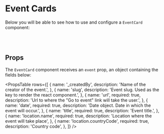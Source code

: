 
<Meta
  title="Components|EventCard"
  component={EventCard}
  decorators={[withKnobs]}
/>

# Event Cards

Below you will be able to see how to use and configure a `EventCard` component:

<Preview>
  <Story name="Default Event Card">
    <EventCard
      event={{
        _createdBy: text('Created By', 'John Doe'),
        slug: 'event-slug',
        url: text('URL', ''),
        date: Date.now(),
        title: text('Title', 'Lighten the Black Sea'),
        location: {
          name: text('Location Name', 'Odessa'),
          countryCode: text('Country Code', 'UKR'),
        },
      }}
    />
  </Story>
</Preview>

<br />
<br />

## Props

The `EventCard` component receives an `event` prop, an object containing the fields below:

<PropsTable
  rows={[
    {
      name: '_createdBy',
      description: 'Name of the creator of the event.',
    },
    {
      name: 'slug',
      description: 'Event slug. Used as the key to render the react component.',
    },
    {
      name: 'url',
      required: true,
      description: 'Url to where the "Go to event" link will take the user.',
    },
    {
      name: 'date',
      required: true,
      description: 'Date object. Date in which the event will occur.',
    },
    {
      name: 'title',
      required: true,
      description: 'Event title.',
    },
    {
      name: 'location.name',
      required: true,
      description: 'Location where the event will take place',
    },
    {
      name: 'location.countryCode',
      required: true,
      description: 'Country code',
    },
  ]}
/>

